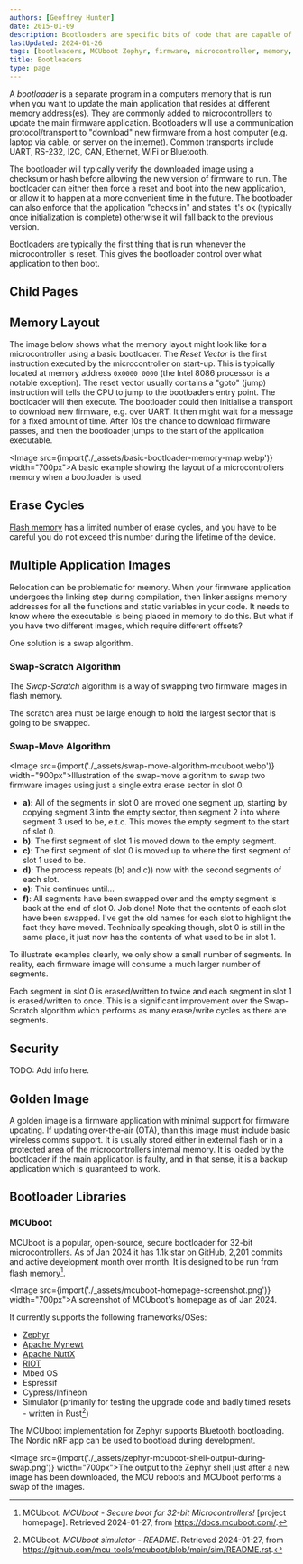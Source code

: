 ```yaml
---
authors: [Geoffrey Hunter]
date: 2015-01-09
description: Bootloaders are specific bits of code that are capable of updating the main application (or the bootloader) running on a machine. They can either be their own application or integrated into the main application. 
lastUpdated: 2024-01-26
tags: [bootloaders, MCUboot Zephyr, firmware, microcontroller, memory, updates]
title: Bootloaders
type: page
---
```


<WarningIsNotes />

A _bootloader_ is a separate program in a computers memory that is run when you want to update the main application that resides at different memory address(es). They are commonly added to microcontrollers to update the main firmware application. Bootloaders will use a communication protocol/transport to "download" new firmware from a host computer (e.g. laptop via cable, or server on the internet). Common transports include UART, RS-232, I2C, CAN, Ethernet, WiFi or Bluetooth. 

The bootloader will typically verify the downloaded image using a checksum or hash before allowing the new version of firmware to run. The bootloader can either then force a reset and boot into the new application, or allow it to happen at a more convenient time in the future. The bootloader can also enforce that the application "checks in" and states it's ok (typically once initialization is complete) otherwise it will fall back to the previous version.

Bootloaders are typically the first thing that is run whenever the microcontroller is reset. This gives the bootloader control over what application to then boot.

## Child Pages

<ChildPages />

## Memory Layout

The image below shows what the memory layout might look like for a microcontroller using a basic bootloader. The _Reset Vector_ is the first instruction executed by the microcontroller on start-up. This is typically located at memory address `0x0000 0000` (the Intel 8086 processor is a notable exception). The reset vector usually contains a "goto" (jump) instruction will tells the CPU to jump to the bootloaders entry point. The bootloader will then execute. The bootloader could then initialise a transport to download new firmware, e.g. over UART. It then might wait for a message for a fixed amount of time. After 10s the chance to download firmware passes, and then the bootloader jumps to the start of the application executable.

<Image src={import('./_assets/basic-bootloader-memory-map.webp')} width="700px">A basic example showing the layout of a microcontrollers memory when a bootloader is used.</Image>

## Erase Cycles

[Flash memory](/electronics/components/memory/#flash) has a limited number of erase cycles, and you have to be careful you do not exceed this number during the lifetime of the device.

## Multiple Application Images

Relocation can be problematic for memory. When your firmware application undergoes the linking step during compilation, then linker assigns memory addresses for all the functions and static variables in your code. It needs to know where the executable is being placed in memory to do this. But what if you have two different images, which require different offsets?

One solution is a swap algorithm.

### Swap-Scratch Algorithm

The _Swap-Scratch_ algorithm is a way of swapping two firmware images in flash memory.

The scratch area must be large enough to hold the largest sector that is going to be swapped.

### Swap-Move Algorithm

<Image src={import('./_assets/swap-move-algorithm-mcuboot.webp')} width="900px">Illustration of the swap-move algorithm to swap two firmware images using just a single extra erase sector in slot 0.</Image>

* **a):** All of the segments in slot 0 are moved one segment up, starting by copying segment 3 into the empty sector, then segment 2 into where segment 3 used to be, e.t.c. This moves the empty segment to the start of slot 0.
* **b)**: The first segment of slot 1 is moved down to the empty segment.
* **c)**: The first segment of slot 0 is moved up to where the first segment of slot 1 used to be.
* **d)**: The process repeats (b) and c)) now with the second segments of each slot.
* **e)**: This continues until...
* **f)**: All segments have been swapped over and the empty segment is back at the end of slot 0. Job done! Note that the contents of each slot have been swapped. I've get the old names for each slot to highlight the fact they have moved. Technically speaking though, slot 0 is still in the same place, it just now has the contents of what used to be in slot 1.

<Aside type="note">
To illustrate examples clearly, we only show a small number of segments. In reality, each firmware image will consume a much larger number of segments.
</Aside>

Each segment in slot 0 is erased/written to twice and each segment in slot 1 is erased/written to once. This is a significant improvement over the Swap-Scratch algorithm which performs as many erase/write cycles as there are segments.


## Security

TODO: Add info here.

## Golden Image

A golden image is a firmware application with minimal support for firmware updating. If updating over-the-air (OTA), than this image must include basic wireless comms support. It is usually stored either in external flash or in a protected area of the microcontrollers internal memory. It is loaded by the bootloader if the main application is faulty, and in that sense, it is a backup application which is guaranteed to work.

## Bootloader Libraries

### MCUboot

MCUboot is a popular, open-source, secure bootloader for 32-bit microcontrollers. As of Jan 2024 it has 1.1k star on GitHub, 2,201 commits and active development month over month. It is designed to be run from flash memory[^mcuboot-doc].

<Image src={import('./_assets/mcuboot-homepage-screenshot.png')} width="700px">A screenshot of MCUboot's homepage as of Jan 2024.</Image>

It currently supports the following frameworks/OSes:

* [Zephyr](/programming/operating-systems/zephyr/)
* [Apache Mynewt](https://mynewt.apache.org/)
* [Apache NuttX](https://nuttx.apache.org/)
* [RIOT](https://www.riot-os.org/)
* Mbed OS
* Espressif
* Cypress/Infineon
* Simulator (primarily for testing the upgrade code and badly timed resets - written in Rust[^mcuboot-sim-readme])

The MCUboot implementation for Zephyr supports Bluetooth bootloading. The Nordic nRF app can be used to bootload during development.

<Image src={import('./_assets/zephyr-mcuboot-shell-output-during-swap.png')} width="700px">The output to the Zephyr shell just after a new image has been downloaded, the MCU reboots and MCUboot performs a swap of the images.</Image>

[^mcuboot-doc]: MCUboot. _MCUboot - Secure boot for 32-bit Microcontrollers!_ [project homepage]. Retrieved 2024-01-27, from https://docs.mcuboot.com/.
[^mcuboot-sim-readme]: MCUboot. _MCUboot simulator - README_. Retrieved 2024-01-27, from https://github.com/mcu-tools/mcuboot/blob/main/sim/README.rst.